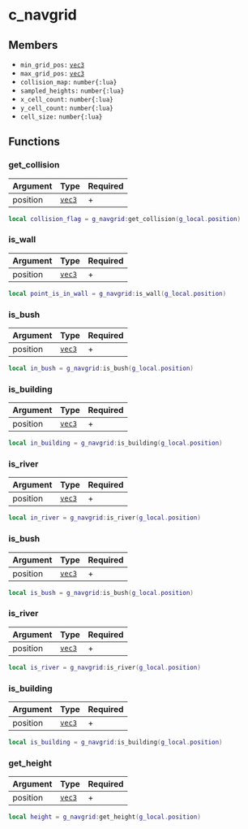 # c_navgrid

## Members

- `min_grid_pos:` [`vec3`](/structs/math/vec3)
- `max_grid_pos:` [`vec3`](/structs/math/vec3)
- `collision_map:` `number{:lua}`
- `sampled_heights:` `number{:lua}`
- `x_cell_count:` `number{:lua}`
- `y_cell_count:` `number{:lua}`
- `cell_size:` `number{:lua}`

## Functions

### get_collision

| Argument | Type                         | Required |
| -------- | ---------------------------- | -------- |
| position | [`vec3`](/structs/math/vec3) | +        |

```lua
local collision_flag = g_navgrid:get_collision(g_local.position)
```

### is_wall

| Argument | Type                         | Required |
| -------- | ---------------------------- | -------- |
| position | [`vec3`](/structs/math/vec3) | +        |

```lua /is_wall/
local point_is_in_wall = g_navgrid:is_wall(g_local.position)
```

### is_bush

| Argument | Type                         | Required |
| -------- | ---------------------------- | -------- |
| position | [`vec3`](/structs/math/vec3) | +        |

```lua /is_bush/
local in_bush = g_navgrid:is_bush(g_local.position)
```

### is_building

| Argument | Type                         | Required |
| -------- | ---------------------------- | -------- |
| position | [`vec3`](/structs/math/vec3) | +        |

```lua /is_building/
local in_building = g_navgrid:is_building(g_local.position)
```

### is_river

| Argument | Type                         | Required |
| -------- | ---------------------------- | -------- |
| position | [`vec3`](/structs/math/vec3) | +        |

```lua /is_river/
local in_river = g_navgrid:is_river(g_local.position)
```

### is_bush

| Argument | Type                         | Required |
| -------- | ---------------------------- | -------- |
| position | [`vec3`](/structs/math/vec3) | +        |

```lua
local is_bush = g_navgrid:is_bush(g_local.position)
```

### is_river

| Argument | Type                         | Required |
| -------- | ---------------------------- | -------- |
| position | [`vec3`](/structs/math/vec3) | +        |

```lua
local is_river = g_navgrid:is_river(g_local.position)
```

### is_building

| Argument | Type                         | Required |
| -------- | ---------------------------- | -------- |
| position | [`vec3`](/structs/math/vec3) | +        |

```lua
local is_building = g_navgrid:is_building(g_local.position)
```

### get_height

| Argument | Type                         | Required |
| -------- | ---------------------------- | -------- |
| position | [`vec3`](/structs/math/vec3) | +        |

```lua
local height = g_navgrid:get_height(g_local.position)
```
